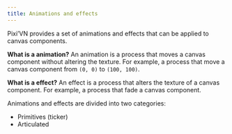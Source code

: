 ```yaml
---
title: Animations and effects
---
```


Pixi’VN provides a set of animations and effects that can be applied to canvas components.

**What is a animation?** An animation is a process that moves a canvas component without altering the texture. For example, a process that move a canvas component from `(0, 0)` to `(100, 100)`.

**What is a effect?** An effect is a process that alters the texture of a canvas component. For example, a process that fade a canvas component.

Animations and effects are divided into two categories:

- <DynamicLink href="/start/canvas-tickers">Primitives (ticker)</DynamicLink>
- <DynamicLink href="/start/canvas-articulated-animations-effects">Articulated</DynamicLink>
